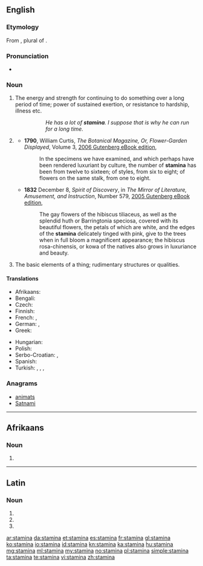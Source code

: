 ==English==

===Etymology===
From {{etyl|la|en}} {{term|stamina|stāmina|lang=la}}, plural of {{term|stamen|stāmen}}.

===Pronunciation===
* {{a|UK}} {{IPA|/ˈstamɪnə/}}

===Noun===
{{en-noun|-}}

# {{context|uncountable|now considered singular|lang=en}} The energy and strength for continuing to do something over a long period of time; power of sustained exertion, or resistance to hardship, illness etc.
#:: ''He has a lot of '''stamina'''. I suppose that is why he can run for a long time.''
# {{context|botany|rare|lang=en}} {{plural of|stamen}}
#* '''1790''', William Curtis, ''The Botanical Magazine, Or, Flower-Garden Displayed'', Volume 3, [http://www.gutenberg.org/files/17672/17672-h/17672-h.htm 2006 Gutenberg eBook edition],
#*: In the specimens we have examined, and which perhaps have been rendered luxuriant by culture, the number of '''stamina''' has been from twelve to sixteen; of styles, from six to eight; of flowers on the same stalk, from one to eight.
#* '''1832''' December 8, ''Spirit of Discovery'', in ''The Mirror of Literature, Amusement, and Instruction'', Number 579, [http://www.gutenberg.org/files/15536/15536-h/15536-h.htm 2005 Gutenberg eBook edition],
#*: The gay flowers of the hibiscus tiliaceus, as well as the splendid huth or Barringtonia speciosa, covered with its beautiful flowers, the petals of which are white, and the edges of the '''stamina''' delicately tinged with pink, give to the trees when in full bloom a magnificent appearance; the hibiscus rosa-chinensis, or kowa of the natives also grows in luxuriance and beauty.
# {{context|obsolete|as plural|lang=en}} The basic elements of a thing; rudimentary structures or qualities.

====Translations====
{{trans-top|power of sustained exertion}}
* Afrikaans: {{t-|af|stamina}}
* Bengali: {{t-|bn|সহ্যশক্তি|tr=sahyaśakti}}
* Czech: {{t-|cs|výdrž|f}}
* Finnish: {{t-|fi|kestävyys}}
* French: {{t+|fr|endurance|f}}, {{t+|fr|résistance|f}}
* German: {{t+|de|Ausdauer|f}}, {{t-|de|Durchhaltevermögen|n}}
* Greek: {{t+|el|αντοχή|f|tr=antochí}}
{{trans-mid}}
* Hungarian: {{t+|hu|kitartás}}
* Polish: {{t-|pl|wytrzymałość|f}}
* Serbo-Croatian: {{t-|sh|stamenost|sc=Latn}}, {{t-|sh|izdržljivost|sc=Latn}}
* Spanish: {{t+|es|resistencia|f}}
* Turkish: {{t-|tr|dayanma gücü}}, {{t+|tr|derman}}, {{t+|tr|hâl}}, {{t+|tr|takat}}
{{trans-bottom}}

===Anagrams===
* [[animats#English|animats]]
* [[Satnami#English|Satnami]]

----
==Afrikaans==
===Noun===
{{af-noun|-}}

# {{l/en|stamina}}
----

==Latin==

===Noun===
{{la-noun-form|stāmina}}

# {{inflection of|stamen|stāmen|nom|p|lang=la}}
# {{inflection of|stamen|stāmen|acc|p|lang=la}}
# {{inflection of|stamen|stāmen|voc|p|lang=la}}

[[ar:stamina]]
[[da:stamina]]
[[et:stamina]]
[[es:stamina]]
[[fr:stamina]]
[[gl:stamina]]
[[ko:stamina]]
[[io:stamina]]
[[id:stamina]]
[[kn:stamina]]
[[ka:stamina]]
[[hu:stamina]]
[[mg:stamina]]
[[ml:stamina]]
[[my:stamina]]
[[no:stamina]]
[[pl:stamina]]
[[simple:stamina]]
[[ta:stamina]]
[[te:stamina]]
[[vi:stamina]]
[[zh:stamina]]
